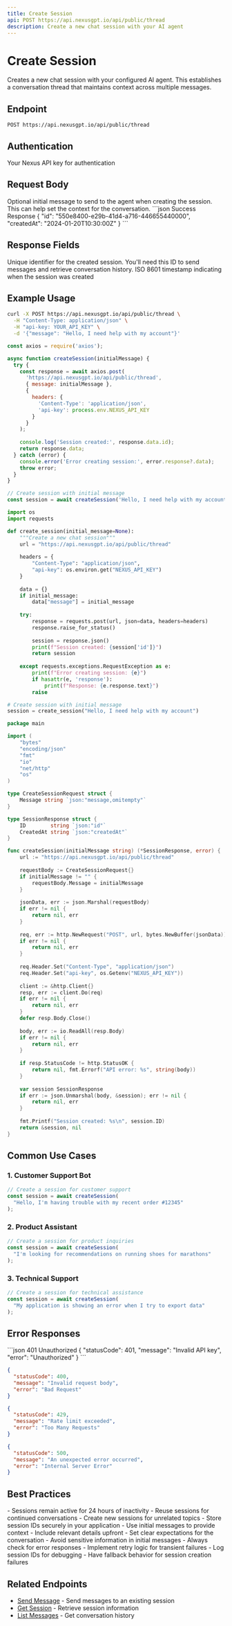 ```yaml
---
title: Create Session
api: POST https://api.nexusgpt.io/api/public/thread
description: Create a new chat session with your AI agent
---
```


# Create Session

Creates a new chat session with your configured AI agent. This establishes a conversation thread that maintains context across multiple messages.

## Endpoint

```
POST https://api.nexusgpt.io/api/public/thread
```

## Authentication

<ParamField header="api-key" type="string" required>
  Your Nexus API key for authentication
</ParamField>

## Request Body

<ParamField body="message" type="string">
  Optional initial message to send to the agent when creating the session. This can help set the context for the conversation.
</ParamField>

<ResponseExample>
```json Success Response
{
  "id": "550e8400-e29b-41d4-a716-446655440000",
  "createdAt": "2024-01-20T10:30:00Z"
}
```
</ResponseExample>

## Response Fields

<ResponseField name="id" type="string" required>
  Unique identifier for the created session. You'll need this ID to send messages and retrieve conversation history.
</ResponseField>

<ResponseField name="createdAt" type="string" required>
  ISO 8601 timestamp indicating when the session was created
</ResponseField>

## Example Usage

<CodeGroup>

```bash cURL
curl -X POST https://api.nexusgpt.io/api/public/thread \
  -H "Content-Type: application/json" \
  -H "api-key: YOUR_API_KEY" \
  -d '{"message": "Hello, I need help with my account"}'
```

```javascript Node.js
const axios = require('axios');

async function createSession(initialMessage) {
  try {
    const response = await axios.post(
      'https://api.nexusgpt.io/api/public/thread',
      { message: initialMessage },
      {
        headers: {
          'Content-Type': 'application/json',
          'api-key': process.env.NEXUS_API_KEY
        }
      }
    );
    
    console.log('Session created:', response.data.id);
    return response.data;
  } catch (error) {
    console.error('Error creating session:', error.response?.data);
    throw error;
  }
}

// Create session with initial message
const session = await createSession('Hello, I need help with my account');
```

```python Python
import os
import requests

def create_session(initial_message=None):
    """Create a new chat session"""
    url = "https://api.nexusgpt.io/api/public/thread"
    
    headers = {
        "Content-Type": "application/json",
        "api-key": os.environ.get("NEXUS_API_KEY")
    }
    
    data = {}
    if initial_message:
        data["message"] = initial_message
    
    try:
        response = requests.post(url, json=data, headers=headers)
        response.raise_for_status()
        
        session = response.json()
        print(f"Session created: {session['id']}")
        return session
        
    except requests.exceptions.RequestException as e:
        print(f"Error creating session: {e}")
        if hasattr(e, 'response'):
            print(f"Response: {e.response.text}")
        raise

# Create session with initial message
session = create_session("Hello, I need help with my account")
```

```go Go
package main

import (
    "bytes"
    "encoding/json"
    "fmt"
    "io"
    "net/http"
    "os"
)

type CreateSessionRequest struct {
    Message string `json:"message,omitempty"`
}

type SessionResponse struct {
    ID        string `json:"id"`
    CreatedAt string `json:"createdAt"`
}

func createSession(initialMessage string) (*SessionResponse, error) {
    url := "https://api.nexusgpt.io/api/public/thread"
    
    requestBody := CreateSessionRequest{}
    if initialMessage != "" {
        requestBody.Message = initialMessage
    }
    
    jsonData, err := json.Marshal(requestBody)
    if err != nil {
        return nil, err
    }
    
    req, err := http.NewRequest("POST", url, bytes.NewBuffer(jsonData))
    if err != nil {
        return nil, err
    }
    
    req.Header.Set("Content-Type", "application/json")
    req.Header.Set("api-key", os.Getenv("NEXUS_API_KEY"))
    
    client := &http.Client{}
    resp, err := client.Do(req)
    if err != nil {
        return nil, err
    }
    defer resp.Body.Close()
    
    body, err := io.ReadAll(resp.Body)
    if err != nil {
        return nil, err
    }
    
    if resp.StatusCode != http.StatusOK {
        return nil, fmt.Errorf("API error: %s", string(body))
    }
    
    var session SessionResponse
    if err := json.Unmarshal(body, &session); err != nil {
        return nil, err
    }
    
    fmt.Printf("Session created: %s\n", session.ID)
    return &session, nil
}
```

</CodeGroup>

## Common Use Cases

### 1. Customer Support Bot
```javascript
// Create a session for customer support
const session = await createSession(
  "Hello, I'm having trouble with my recent order #12345"
);
```

### 2. Product Assistant
```javascript
// Create a session for product inquiries
const session = await createSession(
  "I'm looking for recommendations on running shoes for marathons"
);
```

### 3. Technical Support
```javascript
// Create a session for technical assistance
const session = await createSession(
  "My application is showing an error when I try to export data"
);
```

## Error Responses

<ResponseExample>
```json 401 Unauthorized
{
  "statusCode": 401,
  "message": "Invalid API key",
  "error": "Unauthorized"
}
```

```json 400 Bad Request
{
  "statusCode": 400,
  "message": "Invalid request body",
  "error": "Bad Request"
}
```

```json 429 Too Many Requests
{
  "statusCode": 429,
  "message": "Rate limit exceeded",
  "error": "Too Many Requests"
}
```

```json 500 Internal Server Error
{
  "statusCode": 500,
  "message": "An unexpected error occurred",
  "error": "Internal Server Error"
}
```
</ResponseExample>

## Best Practices

<AccordionGroup>
  <Accordion title="Session Lifecycle">
    - Sessions remain active for 24 hours of inactivity
    - Reuse sessions for continued conversations
    - Create new sessions for unrelated topics
    - Store session IDs securely in your application
  </Accordion>
  
  <Accordion title="Initial Messages">
    - Use initial messages to provide context
    - Include relevant details upfront
    - Set clear expectations for the conversation
    - Avoid sensitive information in initial messages
  </Accordion>
  
  <Accordion title="Error Handling">
    - Always check for error responses
    - Implement retry logic for transient failures
    - Log session IDs for debugging
    - Have fallback behavior for session creation failures
  </Accordion>
</AccordionGroup>

## Related Endpoints

- [Send Message](/api-reference/nexus-endpoints/send-message) - Send messages to an existing session
- [Get Session](/api-reference/nexus-endpoints/get-session) - Retrieve session information
- [List Messages](/api-reference/nexus-endpoints/list-messages) - Get conversation history